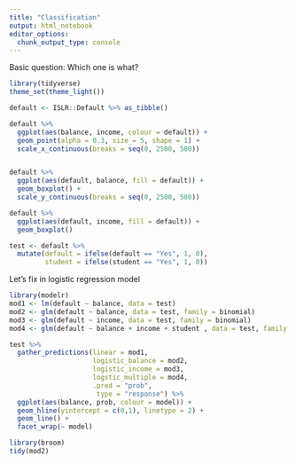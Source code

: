 ```yaml
---
title: "Classification"
output: html_notebook
editor_options: 
  chunk_output_type: console
---
```


Basic question: Which one is what?


```r
library(tidyverse)
theme_set(theme_light())
```

```r
default <- ISLR::Default %>% as_tibble()

default %>% 
  ggplot(aes(balance, income, colour = default)) +
  geom_point(alpha = 0.3, size = 5, shape = 1) +
  scale_x_continuous(breaks = seq(0, 2500, 500))


default %>% 
  ggplot(aes(default, balance, fill = default)) +
  geom_boxplot() + 
  scale_y_continuous(breaks = seq(0, 2500, 500))

default %>% 
  ggplot(aes(default, income, fill = default)) +
  geom_boxplot()

test <- default %>% 
  mutate(default = ifelse(default == "Yes", 1, 0),
         student = ifelse(student == "Yes", 1, 0))

```

Let's fix in logistic regression model

```r
library(modelr)
mod1 <- lm(default ~ balance, data = test)
mod2 <- glm(default ~ balance, data = test, family = binomial)
mod3 <- glm(default ~ income, data = test, family = binomial)
mod4 <- glm(default ~ balance + income + student , data = test, family = binomial)

test %>% 
  gather_predictions(linear = mod1, 
                     logistic_balance = mod2, 
                     logistic_income = mod3, 
                     logstic_multiple = mod4,
                     .pred = "prob",
                      type = "response") %>% 
  ggplot(aes(balance, prob, colour = model)) +
  geom_hline(yintercept = c(0,1), linetype = 2) +
  geom_line() + 
  facet_wrap(~ model)

library(broom)
tidy(mod2) 

```


